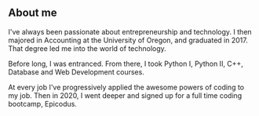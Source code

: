 ## About me

I've always been passionate about entrepreneurship and technology. I then majored in Accounting at the University of Oregon, and graduated in 2017. That degree led me into the world of technology.

Before long, I was entranced. From there, I took Python I, Python II, C++, Database and Web Development courses.

At every job I've progressively applied the awesome powers of coding to my job. Then in 2020, I went deeper and signed up for a full time coding bootcamp, Epicodus.
